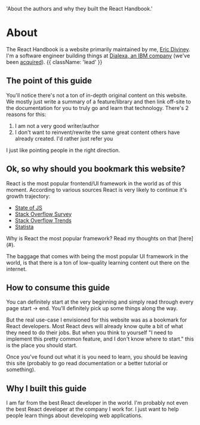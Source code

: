 
  'About the authors and why they built the React Handbook.'

# About

The React Handbook is a website primarily maintained by me, [Eric Diviney](https://twitter.com/EricDiviney). I'm a software engineer building things at [Dialexa, an IBM company](https://www.dialexa.com/) (we've been [acquired](https://newsroom.ibm.com/2022-09-22-IBM-Acquires-Dialexa-to-Speed-Digital-Innovation)). {{ className: 'lead' }}

<Avatar />

## The point of this guide

You'll notice there's not a ton of in-depth original content on this website. We mostly just write a summary of a feature/library and then link off-site to the documentation for you to truly go and learn that technology. There's 2 reasons for this:

1. I am not a very good writer/author
2. I don't want to reinvent/rewrite the same great content others have already created. I'd rather just refer you 

I just like pointing people in the right direction.

## Ok, so why should you bookmark this website?

React is the most popular frontend/UI framework in the world as of this moment. According to various sources React is very likely to continue it's growth trajectory:
- [State of JS](https://2022.stateofjs.com/en-US/libraries/)
- [Stack Overflow Survey](https://survey.stackoverflow.co/2022/#section-most-popular-technologies-web-frameworks-and-technologies)
- [Stack Overflow Trends](https://gist.github.com/tkrotoff/b1caa4c3a185629299ec234d2314e190)
- [Statista](https://www.statista.com/statistics/1124699/worldwide-developer-survey-most-used-frameworks-web/)

<Note>
  Why is React the most popular framework? Read my thoughts on that [here](#).
</Note>

The baggage that comes with being the most popular UI framework in the world, is that there is a ton of low-quality learning content out there on the internet.

## How to consume this guide

You can definitely start at the very beginning and simply read through every page start -> end. You'll definitely pick up some things along the way.

But the real use-case I envisioned for this website was as a bookmark for React developers. Most React devs will already know quite a bit of what they need to do their jobs. But when you think to yourself "I need to implement this pretty common feature, and I don't know where to start." this is the place you should start.

Once you've found out what it is you need to learn, you should be leaving this site (probably to go read documentation or a better tutorial or something).

## Why I built this guide

I am far from the best React developer in the world. I'm probably not even the best React developer at the company I work for. I just want to help people learn things about developing web applications.
